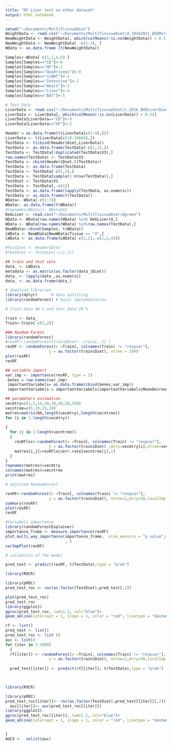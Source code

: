 ```yaml
---
title: "RF Liver test on other dataset"
output: html_notebook
---
```

```r
setwd("~/Documents/MultiTisssueDiet")
WeightData <- read.csv("~/Documents/MultiTisssueDiet/d_20162021_BXDMultiTissueDiet_Williams_mRNA_DATAwithPhenos.csv",row.names= 1, header=F,sep=",", na.strings="")
NewWeightData <- WeightData[, which(colMeans(!is.na(WeightData)) > 0.5)]
NewWeightData <- NewWeightData[ -c(1:3), ]
WData <- as.data.frame (t(NewWeightData))

Samples<-WData[ c(1,2,4,6) ]
Samples[Samples=="CD"]<-0
Samples[Samples=="HF"]<-1
Samples[Samples=="Quadriceps"]<-0
Samples[Samples=="scWAT"]<-1
Samples[Samples=="Intestine"]<-2
Samples[Samples=="Heart"]<-3
Samples[Samples=="Liver"]<-4
Samples[Samples=="BAT"]<-5

# Test Data
LiverData <- read.csv("~/Documents/MultiTisssueDiet/c_2016_BXDLiverDiet_Williams_ALL_LIVER_DATA.csv",row.names= 1, header=F,sep=",", na.strings="")
LiverData <- LiverData[, which(colMeans(!is.na(LiverData)) > 0.5)]
LiverData[LiverData=="CD"]<-0
LiverData[LiverData=="HF"]<-1

Header = as.data.frame(t(LiverData[c(1:9),]))
LiverData <- t(LiverData[c(10:30609),])
TestData <- t(cbind(Header$Diet,LiverData))
TestData <- as.data.frame(TestData[-c(1,2),])
TestData <- TestData[!duplicated(TestData$V3),]
row.names(TestData) <- TestData$V3
TestData <- cbind(Header$Diet,t(TestData))
TestData <- as.data.frame(TestData)
TestData <- TestData[-c(1,2),]
TestData <- TestData[sample(1:nrow(TestData)),]
TestDiet <- TestData$V1
TestData <- TestData[,-c(1)]
TestData <- as.data.frame(lapply(TestData, as.numeric))
TestData <- as.data.frame(t(TestData))
WData<- WData[-c(1:7)]
WData<- as.data.frame(t(WData))
#rownames(WData)<- WData$V2
DeGLiver <- read.csv("~/Documents/MultiTisssueDiet/Qgreen")
WData <- WData[row.names(WData) %in% DeGLiver$X,]
WData <- WData[row.names(WData) %in%row.names(TestData),]
NewWData<-cbind(Samples, t(WData))
LWData <- NewWData[NewWData$Tissue == "4",]
LWData <- as.data.frame(LWData[-c(1,2),-c(1,2,4)])

#TestDiet <- Header$Diet
#TestDiet <- TestDiet[-c(1,2)]

```

```r
## train and test sets 
data_ <- LWData
metadata <- as.matrix(as.factor(data_$Diet))
data_ <- lapply(data_,as.numeric)
data_ <- as.data.frame(data_)
```

```r
# download libraries
library(dplyr)      # data splitting 
library(randomForest) # basic implementation
```

```r
# train data 80 % and test data 20 %

train <- data_
Train<-train[-c(1,2)]

```



```r

### Random Forest
library(randomForest)
#resRF<-randomForest(train$Diet~.,train[,-1] )
resRF <- randomForest(x =Train[, colnames(Train) != "respvar"],
                   y = as.factor(train$Diet), ntree = 100)
plot(resRF)
resRF

```

```r
## variable import
var_imp <- importance(resRF, type = 2)
 Genes = row.names(var_imp)
 importantVariabels= as.data.frame(cbind(Genes,var_imp))
 importantVariabels = importantVariabels[importantVariabels$MeanDecreaseGini > 0,]
```

```r
## parameters estimation 
vecmtry=c(3,5,10,20,30,40,50,100)
vecntree=c(5,10,15,20)
matres=matrix(NA,length(vecmtry),length(vecntree))
for (i in 1:length(vecmtry))
  
{
  for (j in 1:length(vecntree))
  {
    resRFloc<-randomForest(x =Train[, colnames(Train) != "respvar"],
                   y = as.factor(train$Diet) ,mtry=vecmtry[i],ntree=vecntree[j])
    matres[i,j]=resRFloc$err.rate[vecntree[j],1]
  }
}	
rownames(matres)=vecmtry	
colnames(matres)=vecntree
print(matres)
```

```r
# adjusted RandomForest

resRF<-randomForest(x =Train[, colnames(Train) != "respvar"],
                   y = as.factor(train$Diet), ntree=2,mtry=50,localImp = TRUE)
summary(resRF)
plot(resRF)
resRF
```


```r
#Variabels importance
library(randomForestExplainer)
importance_frame <- measure_importance(resRF)
plot_multi_way_importance(importance_frame,  size_measure = "p_value",main = "Importance of variables"
                          , )
varImpPlot(resRF)
```

```r
# validation of the model

pred_test <- predict(resRF, t(TestData),type = "prob")

library(ROCR)                          

library(pROC)
pred_test_roc <- roc(as.factor(TestDiet),pred_test[,2])

plot(pred_test_roc)
pred_test_roc
library(ggplot2)
ggroc(pred_test_roc, lwd=1.2, col="blue")+
geom_abline(intercept = 1, slope = 1, color = "red", linetype = "dashed", lwd=1.2)

``` 


```r
rf <- list()
pred_test <- list()
pred_test_roc <- list ()
auc <- list()
for (iter in 1:1000)
  {
  rf[[iter]] <- randomForest(x =Train[, colnames(Train) != "respvar"],
                   y = as.factor(train$Diet), ntree=2,mtry=40,localImp = TRUE)
  
  pred_test[[iter]] <- predict(rf[[iter]], t(TestData),type = "prob")
  


library(ROCR)                          

library(pROC)
pred_test_roc[[iter]]<- roc(as.factor(TestDiet),pred_test[[iter]][,2])
  auc[[iter]]<- auc(pred_test_roc[[iter]])
library(ggplot2)
ggroc(pred_test_roc[[iter]], lwd=1.2, col="blue")+
geom_abline(intercept = 1, slope = 1, color = "red", linetype = "dashed", lwd=1.2)


}
AUC5 <-  unlist(auc)
``` 
